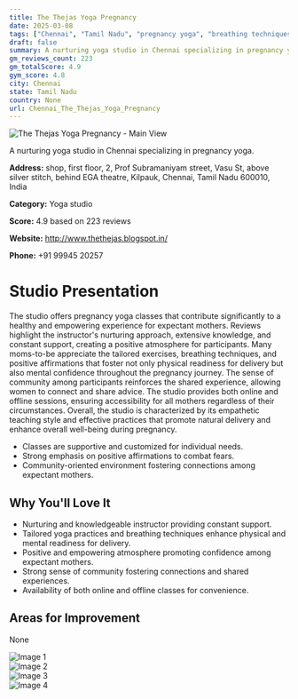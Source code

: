 ```yaml
---
title: The Thejas Yoga Pregnancy
date: 2025-03-08
tags: ["Chennai", "Tamil Nadu", "pregnancy yoga", "breathing techniques", "supportive", "community-focused", "Chennai"]  
draft: false
summary: A nurturing yoga studio in Chennai specializing in pregnancy yoga.
gm_reviews_count: 223
gm_totalScore: 4.9
gym_score: 4.8
city: Chennai
state: Tamil Nadu
country: None
url: Chennai_The_Thejas_Yoga_Pregnancy
---
```


<div className="aspect-[16/9] relative my-8">
  <img 
    src="https://lh3.googleusercontent.com/p/AF1QipNESuJWvvpQjl_b1MMLjJaBpyj-EjwJCGNzIuec=w1920-h1080-k-no"
    alt="The Thejas Yoga Pregnancy - Main View"
    className="object-cover absolute inset-0 w-full h-full rounded-lg"
  />
</div>

A nurturing yoga studio in Chennai specializing in pregnancy yoga.

**Address:** shop, first floor, 2, Prof Subramaniyam street, Vasu St, above silver stitch, behind EGA theatre, Kilpauk, Chennai, Tamil Nadu 600010, India

**Category:** Yoga studio

**Score:** 4.9 based on 223 reviews

**Website:** http://www.thethejas.blogspot.in/

**Phone:** +91 99945 20257

# Studio Presentation

The studio offers pregnancy yoga classes that contribute significantly to a healthy and empowering experience for expectant mothers. Reviews highlight the instructor's nurturing approach, extensive knowledge, and constant support, creating a positive atmosphere for participants. Many moms-to-be appreciate the tailored exercises, breathing techniques, and positive affirmations that foster not only physical readiness for delivery but also mental confidence throughout the pregnancy journey. The sense of community among participants reinforces the shared experience, allowing women to connect and share advice. The studio provides both online and offline sessions, ensuring accessibility for all mothers regardless of their circumstances. Overall, the studio is characterized by its empathetic teaching style and effective practices that promote natural delivery and enhance overall well-being during pregnancy.

- Classes are supportive and customized for individual needs.
- Strong emphasis on positive affirmations to combat fears.
- Community-oriented environment fostering connections among expectant mothers.

## Why You'll Love It

- Nurturing and knowledgeable instructor providing constant support.
- Tailored yoga practices and breathing techniques enhance physical and mental readiness for delivery.
- Positive and empowering atmosphere promoting confidence among expectant mothers.
- Strong sense of community fostering connections and shared experiences.
- Availability of both online and offline classes for convenience.

## Areas for Improvement

None

<div className="grid grid-cols-1 xl:grid-cols-2 gap-4 my-8">
<div className="aspect-[4/3] relative"><img src="https://lh3.googleusercontent.com/p/AF1QipMU-k19yHzdIMK_ZQE6Gu-SmtzSQJBlwkIZjZtp=w1920-h1080-k-no" alt="Image 1" className="object-cover absolute inset-0 w-full h-full rounded-lg" /></div>
<div className="aspect-[4/3] relative"><img src="https://lh5.googleusercontent.com/p/AF1QipPUUGGCieLM4BPOGC0S1nZ0p1TCYFUsA_7aQ-U-=w1920-h1080-k-no" alt="Image 2" className="object-cover absolute inset-0 w-full h-full rounded-lg" /></div>
<div className="aspect-[4/3] relative"><img src="https://lh3.googleusercontent.com/p/AF1QipN4nqUnyxVINnB82NFxefsg-rGe7N9xYN_4w8_5=w1920-h1080-k-no" alt="Image 3" className="object-cover absolute inset-0 w-full h-full rounded-lg" /></div>
<div className="aspect-[4/3] relative"><img src="https://lh3.googleusercontent.com/p/AF1QipMzXDLZhmQ2N6w_K3Ws_KteLvcknRsdP-8WNskJ=w1920-h1080-k-no" alt="Image 4" className="object-cover absolute inset-0 w-full h-full rounded-lg" /></div>
</div>